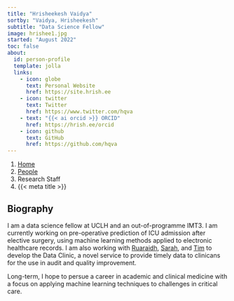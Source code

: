 ```yaml
---
title: "Hrisheekesh Vaidya"
sortby: "Vaidya, Hrisheekesh"
subtitle: "Data Science Fellow"
image: hrishee1.jpg
started: "August 2022"
toc: false
about:
  id: person-profile
  template: jolla
  links:
    - icon: globe
      text: Personal Website
      href: https://site.hrish.ee
    - icon: twitter
      text: Twitter
      href: https://www.twitter.com/hqva
    - text: "{{< ai orcid >}} ORCID"
      href: https://hrish.ee/orcid
    - icon: github
      text: GitHub
      href: https://github.com/hqva
---
```


```{=html}
<nav aria-label="breadcrumb">
  <ol class="breadcrumb">
    <li class="breadcrumb-item"><a href="../../index.html">Home</a></li>
    <li class="breadcrumb-item"><a href="../../people.html">People</a></li>
    <li class="breadcrumb-item active">Research Staff</li>
    <li class="breadcrumb-item active" aria-current="page">{{< meta title >}}</li>
  </ol>
</nav>
```

:::{#person-profile}
:::

## Biography

I am a data science fellow at UCLH and an out-of-programme IMT3. I am currently working on pre-operative prediction of ICU admission after elective surgery, using machine learning methods applied to electronic healthcare records. I am also working with [Ruaraidh](ruaraidh_campbell), [Sarah](sarah_vaughan), and [Tim](https://twitter.com/timbonnici) to develop the Data Clinic, a novel service to provide timely data to clinicans for the use in audit and quality improvement. 

Long-term, I hope to persue a career in academic and clinical medicine with a focus on applying machine learning techniques to challenges in critical care. 

